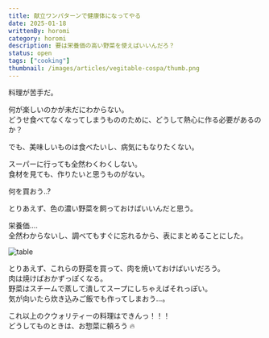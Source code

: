 ```yaml
---
title: 献立ワンパターンで健康体になってやる
date: 2025-01-18
writtenBy: horomi
category: horomi
description: 要は栄養価の高い野菜を使えばいいんだろ？
status: open
tags: ["cooking"]
thumbnail: /images/articles/vegitable-cospa/thumb.png
---
```


料理が苦手だ。

何が楽しいのかが未だにわからない。  
どうせ食べてなくなってしまうもののために、どうして熱心に作る必要があるのか？

でも、美味しいものは食べたいし、病気にもなりたくない。

スーパーに行っても全然わくわくしない。  
食材を見ても、作りたいと思うものがない。

何を買おう..?

とりあえず、色の濃い野菜を飼っておけばいいんだと思う。

栄養価....  
全然わからないし、調べてもすぐに忘れるから、表にまとめることにした。

![table](/images/articles/vegitable-cospa/table.png)

とりあえず、これらの野菜を買って、肉を焼いておけばいいだろう。  
肉は焼けばおかずっぽくなる。  
野菜はスチームで蒸して潰してスープにしちゃえばそれっぽい。  
気が向いたら炊き込みご飯でも作ってしまおう...。

これ以上のクウォリティーの料理はできんっ！！！  
どうしてものときは、お惣菜に頼ろう 🔥
